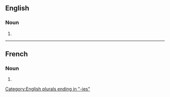 ==English==

===Noun===
{{head|en|noun plural form}}

# {{plural of|autobiography|lang=en}}

----

==French==

===Noun===
{{head|fr|noun plural form|g=f}}

# {{plural of|autobiographie|lang=fr}}

[[Category:English plurals ending in "-ies"]]